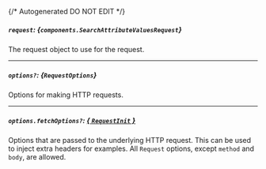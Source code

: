 {/* Autogenerated DO NOT EDIT  */}

##### `request`: *{`components.SearchAttributeValuesRequest`}*
The request object to use for the request.
<Collapsible openLabel={Labels.showProperties} closeLabel={Labels.hideProperties}>
    <SearchAttributeValuesRequest/>
</Collapsible>

---
##### `options?`: *{`RequestOptions`}*
Options for making HTTP requests.

---
##### `options.fetchOptions?`: [*{ `RequestInit` }*](https://developer.mozilla.org/en-US/docs/Web/API/Request/Request#options)
Options that are passed to the underlying HTTP request. This can be used to inject extra headers for examples. All `Request` options, except `method` and `body`, are allowed.


